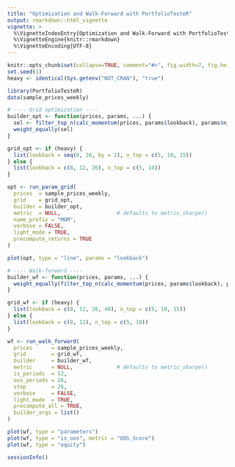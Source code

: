---
title: "Optimization and Walk-Forward with PortfolioTesteR"
output: rmarkdown::html_vignette
vignette: >
  %\VignetteIndexEntry{Optimization and Walk-Forward with PortfolioTesteR}
  %\VignetteEngine{knitr::rmarkdown}
  %\VignetteEncoding{UTF-8}
---

```{r}
knitr::opts_chunk$set(collapse=TRUE, comment="#>", fig.width=7, fig.height=5, dpi=96, cache=FALSE, message=FALSE, warning=FALSE)
set.seed(1)
heavy <- identical(Sys.getenv("NOT_CRAN"), "true")

library(PortfolioTesteR)
data(sample_prices_weekly)

# ---- Grid optimization ----
builder_opt <- function(prices, params, ...) {
  sel <- filter_top_n(calc_momentum(prices, params$lookback), params$n_top)
  weight_equally(sel)
}

grid_opt <- if (heavy) {
  list(lookback = seq(6, 26, by = 2), n_top = c(5, 10, 15))
} else {
  list(lookback = c(8, 12, 26), n_top = c(5, 10))
}

opt <- run_param_grid(
  prices  = sample_prices_weekly,
  grid    = grid_opt,
  builder = builder_opt,
  metric  = NULL,                  # defaults to metric_sharpe()
  name_prefix = "MOM",
  verbose = FALSE,
  light_mode = TRUE,
  precompute_returns = TRUE
)

plot(opt, type = "line", params = "lookback")

# ---- Walk-forward ----
builder_wf <- function(prices, params, ...) {
  weight_equally(filter_top_n(calc_momentum(prices, params$lookback), params$n_top))
}

grid_wf <- if (heavy) {
  list(lookback = c(8, 12, 26, 40), n_top = c(5, 10, 15))
} else {
  list(lookback = c(8, 12), n_top = c(5, 10))
}

wf <- run_walk_forward(
  prices      = sample_prices_weekly,
  grid        = grid_wf,
  builder     = builder_wf,
  metric      = NULL,              # defaults to metric_sharpe()
  is_periods  = 52,
  oos_periods = 26,
  step        = 26,
  verbose     = FALSE,
  light_mode  = TRUE,
  precompute_all = TRUE,
  builder_args = list()
)

plot(wf, type = "parameters")
plot(wf, type = "is_oos", metric = "OOS_Score")
plot(wf, type = "equity")

sessionInfo()


```




